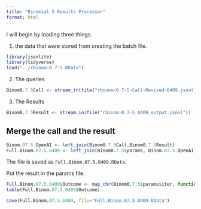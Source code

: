 ```yaml
---
title: "Binomial 5 Results Processor"
format: html
---
```


I will begin by loading three things.  

1. the data that were stored from creating the batch file.

```r
library(jsonlite)
library(tidyverse)
load("../rbinom-0.7-5.RData")
```

2. The queries

```r
Binom0.7.5Call <- stream_in(file("rbinom-0.7-5-Call-Revised-0409.jsonl"))
```

3. The Results

```r
Binom0.7.5Result <- stream_in(file("rbinom-0.7-5_0409_output.jsonl"))
```

## Merge the call and the result

```r
Binom.07.5.OpenAI <- left_join(Binom0.7.5Call,Binom0.7.5Result)
Full.Binom.07.5.0409 <- left_join(Binom0.7.5$params, Binom.07.5.OpenAI)
```

The file is saved as `Full.Binom.07.5.0409.RData`.

Put the result in the params file.

```r
Full.Binom.07.5.0409$Outcome <- map_chr(Binom0.7.5$params$iter, function(x) { unlist(Binom0.7.5Result$response$body$choices[[x]][[2]][2]) })
table(Full.Binom.07.5.0409$Outcome)
```

```r
save(Full.Binom.07.5.0409, file="Full.Binom.07.5.0409.RData")
```

